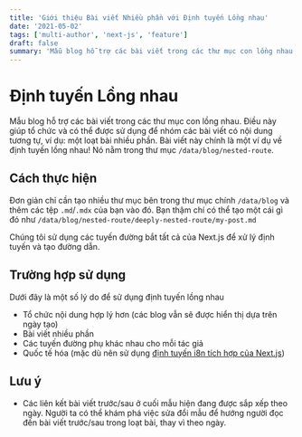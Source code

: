 ```yaml
---
title: 'Giới thiệu Bài viết Nhiều phần với Định tuyến Lồng nhau'
date: '2021-05-02'
tags: ['multi-author', 'next-js', 'feature']
draft: false
summary: 'Mẫu blog hỗ trợ các bài viết trong các thư mục con lồng nhau. Điều này có thể được sử dụng để nhóm các bài viết có nội dung tương tự, ví dụ: một khóa học nhiều phần. Bài viết này chính là một ví dụ về định tuyến lồng nhau!'
---
```


# Định tuyến Lồng nhau

Mẫu blog hỗ trợ các bài viết trong các thư mục con lồng nhau. Điều này giúp tổ chức và có thể được sử dụng để nhóm các bài viết có nội dung tương tự, ví dụ: một loạt bài nhiều phần. Bài viết này chính là một ví dụ về định tuyến lồng nhau! Nó nằm trong thư mục `/data/blog/nested-route`.

## Cách thực hiện

Đơn giản chỉ cần tạo nhiều thư mục bên trong thư mục chính `/data/blog` và thêm các tệp `.md`/`.mdx` của bạn vào đó. Bạn thậm chí có thể tạo một cái gì đó như `/data/blog/nested-route/deeply-nested-route/my-post.md`

Chúng tôi sử dụng các tuyến đường bắt tất cả của Next.js để xử lý định tuyến và tạo đường dẫn.

## Trường hợp sử dụng

Dưới đây là một số lý do để sử dụng định tuyến lồng nhau

- Tổ chức nội dung hợp lý hơn (các blog vẫn sẽ được hiển thị dựa trên ngày tạo)
- Bài viết nhiều phần
- Các tuyến đường phụ khác nhau cho mỗi tác giả
- Quốc tế hóa (mặc dù nên sử dụng [định tuyến i8n tích hợp của Next.js](https://nextjs.org/docs/advanced-features/i18n-routing))

## Lưu ý

- Các liên kết bài viết trước/sau ở cuối mẫu hiện đang được sắp xếp theo ngày. Người ta có thể khám phá việc sửa đổi mẫu để hướng người đọc đến bài viết trước/sau trong loạt bài, thay vì theo ngày.
